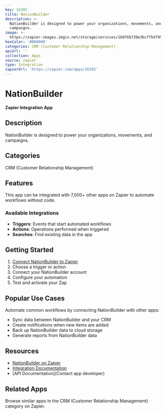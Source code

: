 ```yaml
---
key: 16392
title: NationBuilder
description: >-
  NationBuilder is designed to power your organizations, movements, and
  campaigns.
image: >-
  https://zapier-images.imgix.net/storage/services/1b076b739e3bcffb5f9562515687bee9.png?auto=format%2Ccompress&ixlib=python-3.0.0&q=50
hexColor: '#000000'
categories: CRM (Customer Relationship Management)
apiUrl: ''
collection: Apps
source: zapier
type: Integration
zapierUrl: 'https://zapier.com/apps/16392'
---
```

# NationBuilder

**Zapier Integration App**

## Description

NationBuilder is designed to power your organizations, movements, and campaigns.

## Categories

CRM (Customer Relationship Management)

## Features

This app can be integrated with 7,000+ other apps on Zapier to automate workflows without code.

### Available Integrations

- **Triggers**: Events that start automated workflows
- **Actions**: Operations performed when triggered
- **Searches**: Find existing data in the app

## Getting Started

1. [Connect NationBuilder to Zapier](https://zapier.com/apps/16392)
2. Choose a trigger or action
3. Connect your NationBuilder account
4. Configure your automation
5. Test and activate your Zap

## Popular Use Cases

Automate common workflows by connecting NationBuilder with other apps:

- Sync data between NationBuilder and your CRM
- Create notifications when new items are added
- Back up NationBuilder data to cloud storage
- Generate reports from NationBuilder data

## Resources

- [NationBuilder on Zapier](https://zapier.com/apps/16392)
- [Integration Documentation](https://zapier.com/apps/16392/integrations)
- [API Documentation](Contact app developer)

## Related Apps

Browse similar apps in the CRM (Customer Relationship Management) category on Zapier.
